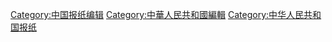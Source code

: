 [[Category:中国报纸编辑|Category:中国报纸编辑]]
[[Category:中華人民共和國編輯|Category:中華人民共和國編輯]]
[[Category:中华人民共和国报纸|Category:中华人民共和国报纸]]